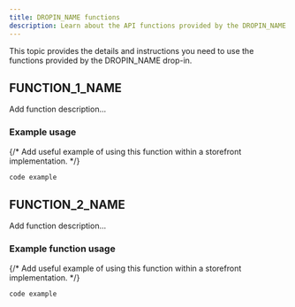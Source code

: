 ```yaml
---
title: DROPIN_NAME functions
description: Learn about the API functions provided by the DROPIN_NAME drop-in.
---
```



This topic provides the details and instructions you need to use the functions provided by the DROPIN_NAME drop-in.

## FUNCTION_1_NAME

Add function description...

### Example usage

{/* Add useful example of using this function within a storefront implementation. */}

```typescript
code example
```

## FUNCTION_2_NAME

Add function description...

### Example function usage

{/* Add useful example of using this function within a storefront implementation. */}

```typescript
code example
```
